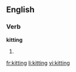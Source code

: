 ==English==

===Verb===
'''kitting'''

# {{present participle of|kit}}

[[fr:kitting]]
[[li:kitting]]
[[vi:kitting]]